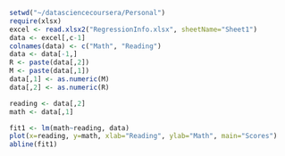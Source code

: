 ```r
setwd("~/datasciencecoursera/Personal")
require(xlsx)
excel <- read.xlsx2("RegressionInfo.xlsx", sheetName="Sheet1")
data <- excel[,c-1]
colnames(data) <- c("Math", "Reading")
data <- data[-1,]
R <- paste(data[,2])
M <- paste(data[,1])
data[,1] <- as.numeric(M)
data[,2] <- as.numeric(R)
```

```r
reading <- data[,2]
math <- data[,1]
```

```r
fit1 <- lm(math~reading, data)
plot(x=reading, y=math, xlab="Reading", ylab="Math", main="Scores")
abline(fit1)
```
